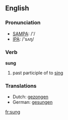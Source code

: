 ==English==

===Pronunciation===
*[[w:SAMPA|SAMPA]]: /'/
*[[w:IPA|IPA]]: /'sʌŋ/

===Verb===
'''sung'''

# past participle of to [[sing]]

===Translations===
*Dutch: [[gezongen]]
*German: [[gesungen]]

[[fr:sung]]